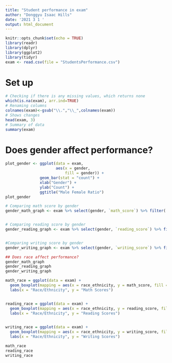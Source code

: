 ```yaml
---
title: "Student performance in exam"
author: "Donggyu Isaac Hills"
date: '2021 3 1 '
output: html_document
---
```


```r
knitr::opts_chunk$set(echo = TRUE)
library(readr)
library(dplyr)
library(ggplot2)
library(tidyr)
exam <- read.csv(file = "StudentsPerformance.csv")
```

# Set up 
```r
# Checking if there is any missing values, which returns none
which(is.na(exam), arr.ind=TRUE)
# Renaming columns
colnames(exam)<-gsub("\\.","\\_",colnames(exam))
# Shows changes
head(exam, 3)
# Summary of data
summary(exam)
```

# Does gender affect performance?
```r
plot_gender <- ggplot(data = exam, 
                      aes(x = gender,
                          fill = gender)) + 
               geom_bar(stat = "count") +
               xlab("Gender") + 
               ylab("Count") +
               ggtitle("Male Female Ratio")
plot_gender

# Comparing math score by gender  
gender_math_graph <- exam %>% select(gender, `math_score`) %>% filter(!is.na(math_score)) %>% ggplot(aes(x=gender, y = math_score, color = gender)) + geom_boxplot() + geom_jitter(width = 0.2, alpha = 0.2)


# Comparing reading score by gender 
gender_reading_graph <- exam %>% select(gender, `reading_score`) %>% filter(!is.na(reading_score)) %>% ggplot(aes(x=gender, y = reading_score, color = gender)) + geom_boxplot() + geom_jitter(width = 0.2, alpha = 0.2)


#Comparing writing score by gender 
gender_writing_graph <- exam %>% select(gender, `writing_score`) %>% filter(!is.na(writing_score)) %>% ggplot(aes(x=gender, y = writing_score, color = gender)) + geom_boxplot() + geom_jitter(width = 0.2, alpha = 0.2)
```

```r
## Does race affect performance?
gender_math_graph
gender_reading_graph
gender_writing_graph
```

```r
math_race = ggplot(data = exam) + 
  geom_boxplot(mapping = aes(x = race_ethnicity, y = math_score, fill = race_ethnicity)) +
  labs(x = "Race/Ethnicity", y = "Math Scores")


reading_race = ggplot(data = exam) + 
  geom_boxplot(mapping = aes(x = race_ethnicity, y = reading_score, fill = race_ethnicity)) +
  labs(x = "Race/Ethnicity", y = "Reading Scores")
  

writing_race = ggplot(data = exam) +
  geom_boxplot(mapping = aes(x = race_ethnicity, y = writing_score, fill = race_ethnicity)) +
  labs(x = "Race/Ethnicity", y = "Writing Scores")
```

```r
math_race
reading_race
writing_race
```

